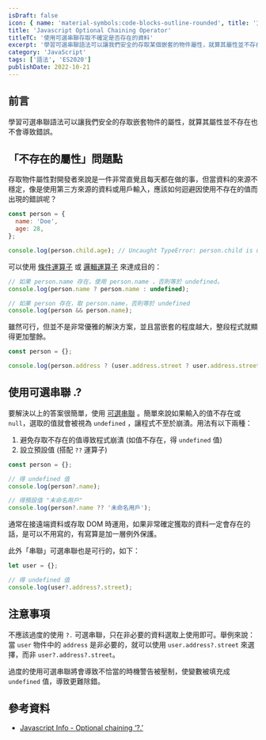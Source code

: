 ```yaml
---
isDraft: false
icon: { name: 'material-symbols:code-blocks-outline-rounded', title: '方框上有代碼的符號' }
title: 'Javascript Optional Chaining Operator'
titleTC: '使用可選串聯存取不確定是否存在的資料'
excerpt: '學習可選串聯語法可以讓我們安全的存取某個嵌套的物件屬性，就算其屬性並不存在也不會導致錯誤。存取物件屬性對開發者來說是一件非常直覺且每天都在做的事，但當資料的來源不穩定，像是使用第三方來源的資料或用戶輸入，應該如何迴避因使用不存在的值而出現的錯誤呢？來試試看可選串聯語法。'
category: 'JavaScript'
tags: ['語法', 'ES2020']
publishDate: 2022-10-21
---
```


## 前言

學習可選串聯語法可以讓我們安全的存取嵌套物件的屬性，就算其屬性並不存在也不會導致錯誤。

## 「不存在的屬性」問題點

存取物件屬性對開發者來說是一件非常直覺且每天都在做的事，但當資料的來源不穩定，像是使用第三方來源的資料或用戶輸入，應該如何迴避因使用不存在的值而出現的錯誤呢？

```javascript
const person = {
  name: 'Doe',
  age: 28,
};

console.log(person.child.age); // Uncaught TypeError: person.child is undefined
```

可以使用 [條件運算子](https://developer.mozilla.org/zh-TW/docs/Web/JavaScript/Reference/Operators/Conditional_Operator) 或 [邏輯運算子](https://developer.mozilla.org/en-US/docs/Web/JavaScript/Reference/Operators/Logical_AND) 來達成目的：

```javascript
// 如果 person.name 存在，使用 person.name ，否則等於 undefined。
console.log(person.name ? person.name : undefined);

// 如果 person 存在，取 person.name，否則等於 undefined
console.log(person && person.name);
```

雖然可行，但並不是非常優雅的解決方案，並且當嵌套的程度越大，整段程式就顯得更加壟餘。

```javascript
const person = {};

console.log(person.address ? (user.address.street ? user.address.street.name : null) : null);
```

## 使用可選串聯 .?

要解決以上的答案很簡單，使用 [可選串聯](https://developer.mozilla.org/zh-TW/docs/Web/JavaScript/Reference/Operators/Optional_chaining) 。簡單來說如果輸入的值不存在或 `null`，選取的值就會被視為 `undefined` ，讓程式不至於崩潰。用法有以下兩種：

1. 避免存取不存在的值導致程式崩潰 (如值不存在，得 `undefined` 值)
2. 設立預設值 (搭配 `??` 運算子)

```javascript
const person = {};

// 得 undefined 值
console.log(person?.name);

// 得預設值 "未命名用戶"
console.log(person?.name ?? '未命名用戶');
```

通常在接遠端資料或存取 DOM 時運用，如果非常確定獲取的資料一定會存在的話，是可以不用寫的，有寫算是加一層例外保護。

此外「串聯」可選串聯也是可行的，如下：

```javascript
let user = {};

// 得 undefined 值
console.log(user?.address?.street);
```

## 注意事項

不應該過度的使用 `?.` 可選串聯，只在非必要的資料選取上使用即可。舉例來說：當 `user` 物件中的 `address` 是非必要的，就可以使用 `user.address?.street` 來選擇，而非 `user?.address?.street`。

過度的使用可選串聯將會導致不恰當的時機警告被壓制，使變數被填充成 `undefined` 值，導致更難除錯。

## 參考資料

- [Javascript Info - Optional chaining ‘?.’](https://javascript.info/optional-chaining)
